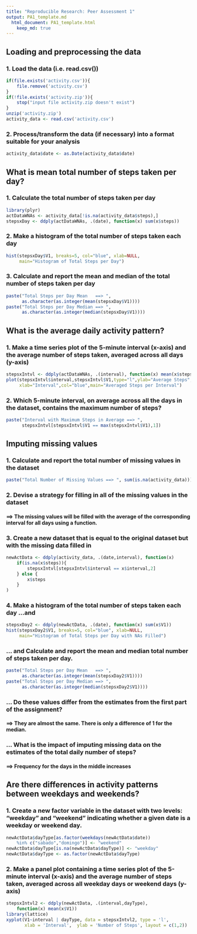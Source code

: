 ```yaml
---
title: "Reproducible Research: Peer Assessment 1"
output: PA1_template.md 
  html_document: PA1_template.html
    keep_md: true
---
```



## Loading and preprocessing the data

### 1. Load the data (i.e. read.csv())
```r
if(file.exists('activity.csv')){
    file.remove('activity.csv')
}    
if(!file.exists('activity.zip')){
    stop("input file activity.zip doesn't exist")
}
unzip('activity.zip')
activity_data <- read.csv('activity.csv')
```

### 2. Process/transform the data (if necessary) into a format suitable for your analysis
```r
activity_data$date <- as.Date(activity_data$date)
```


## What is mean total number of steps taken per day?

### 1. Calculate the total number of steps taken per day
```r
library(plyr)
actDataWNAs <- activity_data[!is.na(activity_data$steps),]
stepsxDay <- ddply(actDataWNAs, .(date), function(x) sum(x$steps))
```

### 2. Make a histogram of the total number of steps taken each day
```r
hist(stepsxDay$V1, breaks=5, col="blue", xlab=NULL,
     main="Histogram of Total Steps per Day")
```

### 3. Calculate and report the mean and median of the total number of steps taken per day
```r
paste("Total Steps per Day Mean   ==> ", 
      as.character(as.integer(mean(stepsxDay$V1))))
paste("Total Steps per Day Median ==> ",
      as.character(as.integer(median(stepsxDay$V1))))
```


## What is the average daily activity pattern?

### 1. Make a time series plot of the 5-minute interval (x-axis) and the average number of steps taken, averaged across all days (y-axis)
```r
stepsxIntvl <- ddply(actDataWNAs, .(interval), function(x) mean(x$steps))
plot(stepsxIntvl$interval,stepsxIntvl$V1,type="l",ylab="Average Steps",
     xlab="Interval",col="blue",main="Averaged Steps per Interval")
```

### 2.  Which 5-minute interval, on average across all the days in the dataset, contains the maximum number of steps?
```r
paste("Interval with Maximum Steps in Average ==> ",
      stepsxIntvl[stepsxIntvl$V1 == max(stepsxIntvl$V1),1])
```


## Imputing missing values

### 1.  Calculate and report the total number of missing values in the dataset
```r
paste("Total Number of Missing Values ==> ", sum(is.na(activity_data)))
```

### 2.  Devise a strategy for filling in all of the missing values in the dataset
####    ==> The missing values will be filled with the average of the corresponding interval for all days using a function.

### 3.  Create a new dataset that is equal to the original dataset but with the missing data filled in
```r
newActData <- ddply(activity_data, .(date,interval), function(x)
    if(is.na(x$steps)){
        stepsxIntvl[stepsxIntvl$interval == x$interval,2]
    } else {
        x$steps
    }
)
```

### 4.  Make a histogram of the total number of steps taken each day ...and  
```r
stepsxDay2 <- ddply(newActData, .(date), function(x) sum(x$V1))
hist(stepsxDay2$V1, breaks=5, col="blue", xlab=NULL,
     main="Histogram of Total Steps per Day with NAs Filled")
```

###     ... and Calculate and report the mean and median total number of steps taken per day. 
```r
paste("Total Steps per Day Mean   ==> ", 
      as.character(as.integer(mean(stepsxDay2$V1))))
paste("Total Steps per Day Median ==> ",
      as.character(as.integer(median(stepsxDay2$V1))))
```

### ... Do these values differ from the estimates from the first part of the assignment? 
#### ==> They are almost the same. There is only a difference of 1 for the median.

### ... What is the impact of imputing missing data on the estimates of the total daily number of steps?
#### ==> Frequency for the days in the middle increases 


## Are there differences in activity patterns between weekdays and weekends?

### 1.  Create a new factor variable in the dataset with two levels: "weekday" and "weekend" indicating whether a given date is a weekday or weekend day.
```r
newActData$dayType[as.factor(weekdays(newActData$date))
    %in% c("sabado","domingo")] <- "weekend"
newActData$dayType[is.na(newActData$dayType)] <- "weekday"
newActData$dayType <- as.factor(newActData$dayType)
```

### 2.  Make a panel plot containing a time series plot of the 5-minute interval (x-axis) and the average number of steps taken, averaged across all weekday days or weekend days (y-axis)
```r
stepsxIntvl2 <- ddply(newActData, .(interval,dayType), 
    function(x) mean(x$V1))
library(lattice)
xyplot(V1~interval | dayType, data = stepsxIntvl2, type = 'l',
       xlab = 'Interval',  ylab = 'Number of Steps', layout = c(1,2))
```

